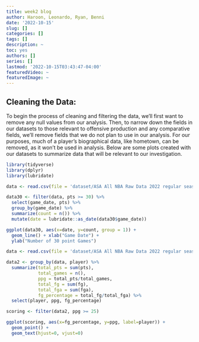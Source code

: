 ```yaml
---
title: week2 blog
author: Haroon, Leonardo, Ryan, Benni
date: '2022-10-15'
slug: []
categories: []
tags: []
description: ~
toc: yes
authors: []
series: []
lastmod: '2022-10-15T03:43:47-04:00'
featuredVideo: ~
featuredImage: ~
---
```


## Cleaning the Data:
To begin the process of cleaning and filtering the data, we'll first want to remove any null values from our analysis. Then, to narrow down the fields in our datasets to those relevant to offensive production and any comparative fields, we'll remove fields that we do not plan to use in our analysis. For our purposes, much of a player's biographical data, like hometown, can be removed, as it won't be used in analysis. Below are some plots created with our datasets to summarize data that will be relevant to our investigation.

``` r

library(tidyverse)
library(dplyr)
library(lubridate)

data <- read.csv(file = 'dataset/ASA All NBA Raw Data 2022 regular season.csv')

data30 <- filter(data, pts >= 30) %>%
  select(game_date, pts) %>%
  group_by(game_date) %>%
  summarize(count = n()) %>%
  mutate(date = lubridate::as_date(data30$game_date))

ggplot(data30, aes(x=date, y=count, group = 1)) +
  geom_line() + xlab("Game Date") + 
  ylab("Number of 30 point Games")


```


``` r

data <- read.csv(file = 'dataset/ASA All NBA Raw Data 2022 regular season.csv')

data2 <- group_by(data, player) %>%
  summarize(total_pts = sum(pts),
            total_games = n(),
            ppg = total_pts/total_games,
            total_fg = sum(fg),
            total_fga = sum(fga),
            fg_percentage = total_fg/total_fga) %>%
  select(player, ppg, fg_percentage)

scoring <- filter(data2, ppg >= 25)

ggplot(scoring, aes(x=fg_percentage, y=ppg, label=player)) +
  geom_point() +
  geom_text(hjust=0, vjust=0)

```